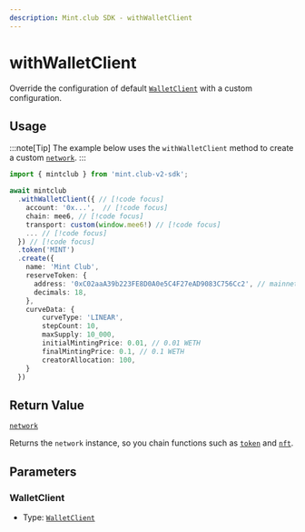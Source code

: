 ```yaml
---
description: Mint.club SDK - withWalletClient
---
```


# withWalletClient

Override the configuration of default [`WalletClient`](/docs/sdk/network/transactions/getWalletClient) with a custom configuration.

## Usage

:::note[Tip]
The example below uses the `withWalletClient` method to create a custom [`network`](/docs/sdk/network).
:::

```ts [example.ts]
import { mintclub } from 'mint.club-v2-sdk';

await mintclub
  .withWalletClient({ // [!code focus]
    account: '0x...',  // [!code focus]
    chain: mee6, // [!code focus]
    transport: custom(window.mee6!) // [!code focus]
    ... // [!code focus]
  }) // [!code focus]
  .token('MINT')
  .create({
    name: 'Mint Club',
    reserveToken: {
      address: '0xC02aaA39b223FE8D0A0e5C4F27eAD9083C756Cc2', // mainnet WETH token address
      decimals: 18,
    },
	curveData: {
		curveType: 'LINEAR',
		stepCount: 10,
		maxSupply: 10_000,
		initialMintingPrice: 0.01, // 0.01 WETH
		finalMintingPrice: 0.1, // 0.1 WETH
		creatorAllocation: 100,
	}
  })
```

## Return Value

[`network`](/docs/sdk/network)

Returns the `network` instance, so you chain functions such as [`token`](/docs/sdk/network/nft) and [`nft`](/docs/sdk/network/nft).

## Parameters

### WalletClient

- Type: [`WalletClient`](https://viem.sh/docs/clients/wallet)
